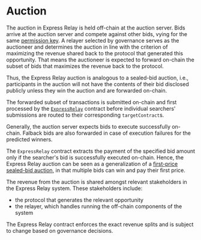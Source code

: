 # Auction

The auction in Express Relay is held off-chain at the auction server. 
Bids arrive at the auction server and compete against other bids, vying for the same [permission key](./permissioning.mdx). 
A relayer selected by governance serves as the auctioneer and determines the auction in line with the criterion of maximizing the revenue shared back to the protocol that generated this opportunity. That means the auctioneer is expected to forward on-chain the subset of bids that maximizes the revenue back to the protocol.

Thus, the Express Relay auction is analogous to a sealed-bid auction, i.e., participants in the auction will not have the contents of their bid disclosed publicly unless they win the auction and are forwarded on-chain.

The forwarded subset of transactions is submitted on-chain and first processed by the [`ExpressRelay`](https://github.com/pyth-network/per/blob/main/contracts/src/express-relay/ExpressRelay.sol) contract before individual searchers' submissions are routed to their corresponding `targetContract`s.

Generally, the auction server expects bids to execute successfully on-chain. Falback bids are also forwarded in case of execution failures for the predicted winners.

The `ExpressRelay` contract extracts the payment of the specified bid amount only if the searcher's bid is successfully executed on-chain. 
Hence, the Express Relay auction can be seen as a generalization of a [first-price sealed-bid auction](https://en.wikipedia.org/wiki/First-price_sealed-bid_auction), in that multiple bids can win and pay their first price.

The revenue from the auction is shared amongst relevant stakeholders in the Express Relay system. These stakeholders include:
- the protocol that generates the relevant opportunity
- the relayer, which handles running the off-chain components of the system

The Express Relay contract enforces the exact revenue splits and is subject to change based on governance decisions.